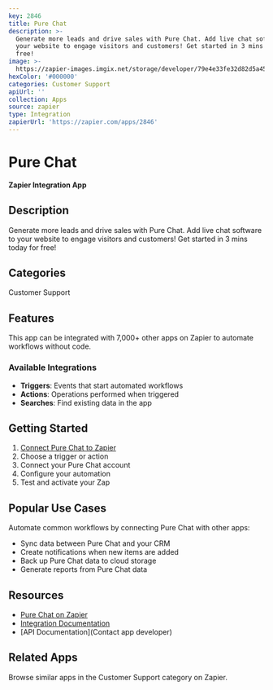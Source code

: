 ```yaml
---
key: 2846
title: Pure Chat
description: >-
  Generate more leads and drive sales with Pure Chat. Add live chat software to
  your website to engage visitors and customers! Get started in 3 mins today for
  free!
image: >-
  https://zapier-images.imgix.net/storage/developer/79e4e33fe32d82d5a458191c1af21734_5.png?auto=format%2Ccompress&ixlib=python-3.0.0&q=50
hexColor: '#000000'
categories: Customer Support
apiUrl: ''
collection: Apps
source: zapier
type: Integration
zapierUrl: 'https://zapier.com/apps/2846'
---
```

# Pure Chat

**Zapier Integration App**

## Description

Generate more leads and drive sales with Pure Chat. Add live chat software to your website to engage visitors and customers! Get started in 3 mins today for free!

## Categories

Customer Support

## Features

This app can be integrated with 7,000+ other apps on Zapier to automate workflows without code.

### Available Integrations

- **Triggers**: Events that start automated workflows
- **Actions**: Operations performed when triggered
- **Searches**: Find existing data in the app

## Getting Started

1. [Connect Pure Chat to Zapier](https://zapier.com/apps/2846)
2. Choose a trigger or action
3. Connect your Pure Chat account
4. Configure your automation
5. Test and activate your Zap

## Popular Use Cases

Automate common workflows by connecting Pure Chat with other apps:

- Sync data between Pure Chat and your CRM
- Create notifications when new items are added
- Back up Pure Chat data to cloud storage
- Generate reports from Pure Chat data

## Resources

- [Pure Chat on Zapier](https://zapier.com/apps/2846)
- [Integration Documentation](https://zapier.com/apps/2846/integrations)
- [API Documentation](Contact app developer)

## Related Apps

Browse similar apps in the Customer Support category on Zapier.
